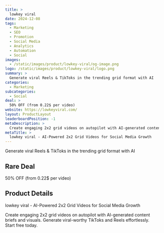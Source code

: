 ```yaml
---
title: >
  lowkey viral
date: 2024-12-08
tags:
  - Marketing
  - SEO
  - Promotion
  - Social Media
  - Analytics
  - Automation
  - Social
images:
  - /static/images/product/lowkey-viral/og-image.png
logo: /static/images/product/lowkey-viral/logo.png
summary: >
  Generate viral Reels & TikToks in the trending grid format with AI
categories:
  - Marketing
subcategories:
  - Social
deal: >
  50% OFF (from 0.22$ per video)
website: https://lowkeyviral.com/
layout: ProductLayout
leaderboardPosition: -1
metaDescription: >
  Create engaging 2x2 grid videos on autopilot with AI-generated content briefs and visuals. Generate viral-worthy TikToks and Reels effortlessly. Start free today.
metaTitle: >
  lowkey viral - AI-Powered 2x2 Grid Videos for Social Media Growth
---
```

Generate viral Reels & TikToks in the trending grid format with AI

## Rare Deal

50% OFF (from 0.22$ per video)

## Product Details

lowkey viral - AI-Powered 2x2 Grid Videos for Social Media Growth

Create engaging 2x2 grid videos on autopilot with AI-generated content briefs and visuals. Generate viral-worthy TikToks and Reels effortlessly. Start free today.
